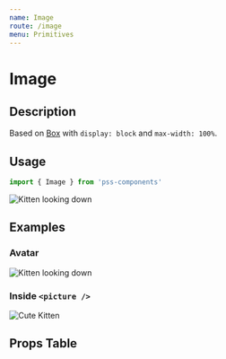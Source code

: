```yaml
---
name: Image
route: /image
menu: Primitives
---
```



# Image

## Description

Based on [Box](/box) with `display: block` and `max-width: 100%`.


## Usage

```js
import { Image } from 'pss-components'
```

<Playground>
  <Image 
    src='http://placekitten.com/500'
    alt='Kitten looking down'
    maxWidth={1 / 2}
  />
</Playground>


## Examples

### Avatar

<Playground>
  <Image 
    src='http://placekitten.com/500'
    alt='Kitten looking down'
    mx='auto'
    width={64}
    borderRadius={64}
  />
</Playground>

### Inside `<picture />`

<Playground>
  <picture>
    <source 
      srcset="http://placekitten.com/1024/768" 
      media="(min-width: 1024px)" 
    />
    <Image 
      src='http://placekitten.com/500/375' 
      alt='Cute Kitten' 
      maxWidth={1 / 2} 
      mx='auto' 
    />
  </picture>
</Playground>



## Props Table

<PropsTable of={Image} />
